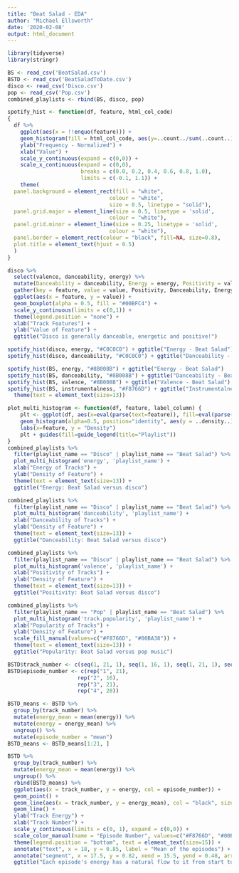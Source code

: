 ```yaml
---
title: "Beat Salad - EDA"
author: "Michael Ellsworth"
date: '2020-02-08'
output: html_document
---
```


```r
library(tidyverse)
library(stringr)
```

```r
BS <- read_csv('BeatSalad.csv')
BSTD <- read_csv('BeatSaladToDate.csv')
disco <- read_csv('Disco.csv')
pop <- read_csv('Pop.csv')
combined_playlists <- rbind(BS, disco, pop)
```

```r
spotify_hist <- function(df, feature, html_col_code)
{
  df %>%
    ggplot(aes(x = !!enquo(feature))) +
    geom_histogram(fill = html_col_code, aes(y=..count../sum(..count..))) +
    ylab("Frequency - Normalized") +
    xlab("Value") +
    scale_y_continuous(expand = c(0,0)) +
    scale_x_continuous(expand = c(0,0),
                       breaks = c(0.0, 0.2, 0.4, 0.6, 0.8, 1.0),
                       limits = c(-0.1, 1.1)) +
    theme(
  panel.background = element_rect(fill = "white",
                                colour = "white",
                                size = 0.5, linetype = "solid"),
  panel.grid.major = element_line(size = 0.5, linetype = 'solid',
                                colour = "white"), 
  panel.grid.minor = element_line(size = 0.25, linetype = 'solid',
                                colour = "white"),
  panel.border = element_rect(colour = "black", fill=NA, size=0.8),
  plot.title = element_text(hjust = 0.5)
  )
}
```

```r
disco %>%
  select(valence, danceability, energy) %>%
  mutate(Danceability = danceability, Energy = energy, Positivity = valence) %>%
  gather(key = feature, value = value, Positivity, Danceability, Energy) %>%
  ggplot(aes(x = feature, y = value)) +
  geom_boxplot(alpha = 0.5, fill = "#00BFC4") +
  scale_y_continuous(limits = c(0,1)) +
  theme(legend.position = "none") +
  xlab("Track Features") +
  ylab("Value of Feature") +
  ggtitle("Disco is generally danceable, energetic and positive!")
```

```r
spotify_hist(disco, energy, "#C0C0C0") + ggtitle("Energy - Beat Salad")
spotify_hist(disco, danceability, "#C0C0C0") + ggtitle("Danceability - Beat Salad")
```

```r
spotify_hist(BS, energy, "#8B008B") + ggtitle("Energy - Beat Salad")
spotify_hist(BS, danceability, "#8B008B") + ggtitle("Danceability - Beat Salad")
spotify_hist(BS, valence, "#8B008B") + ggtitle("Valence - Beat Salad")
spotify_hist(BS, instrumentalness, "#F8766D") + ggtitle("Instrumentalness - Beat Salad") +
  theme(text = element_text(size=13))
```

```r
plot_multi_histogram <- function(df, feature, label_column) {
    plt <- ggplot(df, aes(x=eval(parse(text=feature)), fill=eval(parse(text=label_column)))) +
    geom_histogram(alpha=0.5, position="identity", aes(y = ..density..), color="black") +
    labs(x=feature, y = "Density")
    plt + guides(fill=guide_legend(title="Playlist"))
}
combined_playlists %>%
  filter(playlist_name == "Disco" | playlist_name == "Beat Salad") %>%
  plot_multi_histogram('energy', 'playlist_name') +
  xlab("Energy of Tracks") +
  ylab("Density of Feature") +
  theme(text = element_text(size=13)) +
  ggtitle("Energy: Beat Salad versus disco")

combined_playlists %>%
  filter(playlist_name == "Disco" | playlist_name == "Beat Salad") %>%
  plot_multi_histogram('danceability', 'playlist_name') +
  xlab("Danceability of Tracks") +
  ylab("Density of Feature") +
  theme(text = element_text(size=13)) +
  ggtitle("Danceability: Beat Salad versus disco")

combined_playlists %>%
  filter(playlist_name == "Disco" | playlist_name == "Beat Salad") %>%
  plot_multi_histogram('valence', 'playlist_name') +
  xlab("Positivity of Tracks") +
  ylab("Density of Feature") +
  theme(text = element_text(size=13)) +
  ggtitle("Positivity: Beat Salad versus disco")
```

```r
combined_playlists %>%
  filter(playlist_name == "Pop" | playlist_name == "Beat Salad") %>%
  plot_multi_histogram('track.popularity', 'playlist_name') +
  xlab("Popularity of Tracks") +
  ylab("Density of Feature") +
  scale_fill_manual(values=c("#F8766D", "#00BA38")) +
  theme(text = element_text(size=13)) +
  ggtitle("Popularity: Beat Salad versus pop music")
```


```r
BSTD$track_number <- c(seq(1, 21, 1), seq(1, 16, 1), seq(1, 21, 1), seq(1, 20, 1))
BSTD$episode_number <- c(rep("1", 21),
                      rep("2", 16),
                      rep("3", 21),
                      rep("4", 20))
```

```r
BSTD_means <- BSTD %>%
  group_by(track_number) %>%
  mutate(energy_mean = mean(energy)) %>%
  mutate(energy = energy_mean) %>%
  ungroup() %>%
  mutate(episode_number = "mean")
BSTD_means <- BSTD_means[1:21, ]

BSTD %>%
  group_by(track_number) %>%
  mutate(energy_mean = mean(energy)) %>%
  ungroup() %>%
  rbind(BSTD_means) %>%
  ggplot(aes(x = track_number, y = energy, col = episode_number)) +
  geom_point() +
  geom_line(aes(x = track_number, y = energy_mean), col = "black", size = 3) +
  geom_line() +
  ylab("Track Energy") +
  xlab("Track Number") +
  scale_y_continuous(limits = c(0, 1), expand = c(0,0)) +
  scale_color_manual(name = "Episode Number", values=c("#F8766D", "#00BA38", "#00BFC4", "#C77CFF", "black")) +
  theme(legend.position = "bottom", text = element_text(size=15)) +
  annotate("text", x = 18, y = 0.85, label = "Mean of the episodes") +
  annotate("segment", x = 17.5, y = 0.82, xend = 15.5, yend = 0.48, arrow = arrow(), size = 1) +
  ggtitle("Each episode's energy has a natural flow to it from start to finish!")
```
